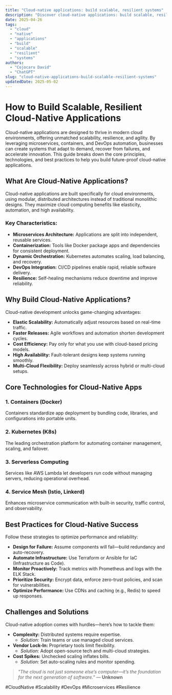 ```yaml
---
title: "Cloud-native applications: build scalable, resilient systems"
description: "Discover cloud-native applications: build scalable, resilient systems with this in-depth guide, providing actionable insights and practical tips to boost your knowledge and results."
date: 2025-04-26
tags:
  - "cloud"
  - "native"
  - "applications"
  - "build"
  - "scalable"
  - "resilient"
  - "systems"
authors:
  - "Cojocaru David"
  - "ChatGPT"
slug: "cloud-native-applications-build-scalable-resilient-systems"
updatedDate: 2025-05-02
---
```


# How to Build Scalable, Resilient Cloud-Native Applications  

Cloud-native applications are designed to thrive in modern cloud environments, offering unmatched scalability, resilience, and agility. By leveraging microservices, containers, and DevOps automation, businesses can create systems that adapt to demand, recover from failures, and accelerate innovation. This guide breaks down the core principles, technologies, and best practices to help you build future-proof cloud-native applications.  

## What Are Cloud-Native Applications?  

Cloud-native applications are built specifically for cloud environments, using modular, distributed architectures instead of traditional monolithic designs. They maximize cloud computing benefits like elasticity, automation, and high availability.  

### Key Characteristics:  

- **Microservices Architecture:** Applications are split into independent, reusable services.  
- **Containerization:** Tools like Docker package apps and dependencies for consistent deployment.  
- **Dynamic Orchestration:** Kubernetes automates scaling, load balancing, and recovery.  
- **DevOps Integration:** CI/CD pipelines enable rapid, reliable software delivery.  
- **Resilience:** Self-healing mechanisms reduce downtime and improve reliability.  

## Why Build Cloud-Native Applications?  

Cloud-native development unlocks game-changing advantages:  

- **Elastic Scalability:** Automatically adjust resources based on real-time traffic.  
- **Faster Releases:** Agile workflows and automation shorten development cycles.  
- **Cost Efficiency:** Pay only for what you use with cloud-based pricing models.  
- **High Availability:** Fault-tolerant designs keep systems running smoothly.  
- **Multi-Cloud Flexibility:** Deploy seamlessly across hybrid or multi-cloud setups.  

## Core Technologies for Cloud-Native Apps  

### 1. Containers (Docker)  
Containers standardize app deployment by bundling code, libraries, and configurations into portable units.  

### 2. Kubernetes (K8s)  
The leading orchestration platform for automating container management, scaling, and failover.  

### 3. Serverless Computing  
Services like AWS Lambda let developers run code without managing servers, reducing operational overhead.  

### 4. Service Mesh (Istio, Linkerd)  
Enhances microservice communication with built-in security, traffic control, and observability.  

## Best Practices for Cloud-Native Success  

Follow these strategies to optimize performance and reliability:  

- **Design for Failure:** Assume components will fail—build redundancy and auto-recovery.  
- **Automate Infrastructure:** Use Terraform or Ansible for IaC (Infrastructure as Code).  
- **Monitor Proactively:** Track metrics with Prometheus and logs with the ELK Stack.  
- **Prioritize Security:** Encrypt data, enforce zero-trust policies, and scan for vulnerabilities.  
- **Optimize Performance:** Use CDNs and caching (e.g., Redis) to speed up responses.  

## Challenges and Solutions  

Cloud-native adoption comes with hurdles—here’s how to tackle them:  

- **Complexity:** Distributed systems require expertise.  
  - *Solution:* Train teams or use managed cloud services.  
- **Vendor Lock-In:** Proprietary tools limit flexibility.  
  - *Solution:* Adopt open-source tech and multi-cloud strategies.  
- **Cost Spikes:** Unchecked scaling inflates bills.  
  - *Solution:* Set auto-scaling rules and monitor spending.  

> *"The cloud is not just someone else’s computer—it’s the foundation for the next generation of software."* — **Unknown**  

#CloudNative #Scalability #DevOps #Microservices #Resilience